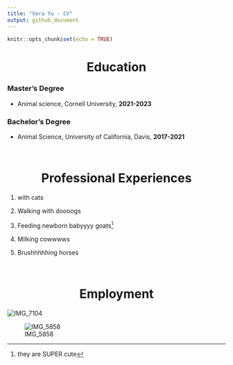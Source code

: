 ```yaml
---
title: "Vera Yu - CV"
output: github_document
---
```


```r
knitr::opts_chunk$set(echo = TRUE)
```

<h1 align="center">Education</h1>


### Master's Degree

* Animal science, Cornell University, **2021-2023**

### Bachelor's Degree

* Animal Science, University of California, Davis, **2017-2021**

<br>

<h1 align="center">Professional Experiences</h1>

1.  with cats

2. Walking with doooogs

3. Feeding newborn babyyyy goats^[they are SUPER cute]

4. Milking cowwwws

5. Brushhhhhing horses

<br>

<h1 align="center">Employment</h1>

![IMG_7104](https://user-images.githubusercontent.com/123325489/216679736-ff48592b-cbc1-404d-903a-c789612a8a94.JPG)
<br>

![IMG_5858](https://user-images.githubusercontent.com/123325489/216679743-118dfef7-c07e-4416-bf06-a9266e5c20ba.jpeg)



